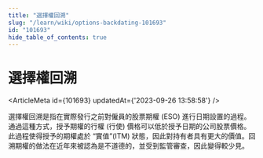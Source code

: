 ```yaml
---
title: "選擇權回溯"
slug: "/learn/wiki/options-backdating-101693"
id: "101693"
hide_table_of_contents: true
---
```



# 選擇權回溯

<ArticleMeta id={101693} updatedAt={'2023-09-26 13:58:58'} />
<div className='border-solid border-b border-t-0 my-4 border-[var(--ifm-color-gray-300)]' />

選擇權回溯是指在實際發行之前對僱員的股票期權 (ESO) 進行日期設置的過程。通過這種方式，授予期權的行權 (行使) 價格可以低於授予日期的公司股票價格。此過程使得授予的期權處於 “實值”(ITM) 狀態，因此對持有者具有更大的價值。回溯期權的做法在近年來被認為是不道德的，並受到監管審查，因此變得較少見。
